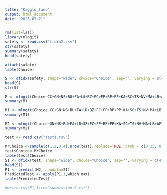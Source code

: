 ```yaml
---
title: "Kaggle_fano"
output: html_document
date: "2023-07-21"
---
```


```r
rm(list=ls())
library(mlogit)
safety <- read.csv("train2.csv")
str(safety)
summary(safety)
head(safety)
```


```r
attach(safety)
table(Choice)
```


```r
S <- dfidx(safety, shape="wide", choice="Choice", sep="", varying = c(4:83), idx = c("No", "Case"))
head(S)
str(S)
```


```r
M <- mlogit(Choice~CC+GN+NS+BU+FA+LD+BZ+FC+FP+RP+PP+KA+SC+TS+NV+MA+LB+AF+HU+Price|segmentind+yearind+milesa+night+pparkind+genderind+agea+educind+regionind+Urbind+incomea, data=S)
summary(M)
```

```r
M1 <- mlogit(Choice~CC+GN+NS+BU+FA+LD+BZ+FC+FP+RP+PP+KA+SC+TS+NV+MA+LB+AF+HU+Price|incomeind+ppark+gender+educind+Urb+agea+segmentind+year+milesa+regionind+nighta, data=S)
summary(M1)
```

```r
M2 <- mlogit(Choice~GN+NS+BU+FA+LD+BZ+FC+FP+RP+PP+KA+SC+TS+NV+MA+LB+AF+HU+Price|segmentind+yearind+milesa+ppark+gender+agea+educind+regionind+Urb+incomea, data=S)
summary(M2)
```



```r
test <- read.csv("test1.csv")

MrChoice <-sample(c(1,2,3,4),nrow(test),replace=TRUE, prob = c(0.25, 0.25, 0.25,0.25))
test$Choice<-MrChoice
table(test$Choice)
S1 <- dfidx(test, shape="wide", choice="Choice", sep="", varying = c(4:83), idx = c("No", "Case"))
head(S1)
P1 <- predict(M2, newdata=S1)
PredictedTest <- apply(P1,1,which.max)
table(PredictedTest)
```
```r
#write.csv(P1,file="submission_6.csv")
```

